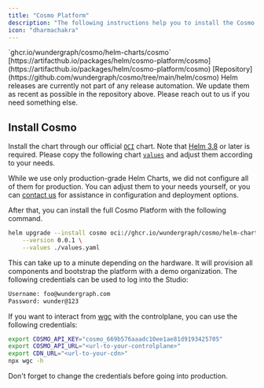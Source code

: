 ---
title: "Cosmo Platform"
description: "The following instructions help you to install the Cosmo platform through our official Umbrella Chart on Kubernetes."
icon: "dharmachakra"
---

<Card title="Chart Repository" icon="share-nodes" horizontal>
 `ghcr.io/wundergraph/cosmo/helm-charts/cosmo`
</Card>

<Card title="ArtifactHub" icon="link" horizontal href="https://artifacthub.io/packages/helm/cosmo-platform/cosmo">
[https://artifacthub.io/packages/helm/cosmo-platform/cosmo](https://artifacthub.io/packages/helm/cosmo-platform/cosmo)
</Card>

<Card title="Source" icon="github" horizontal href="https://github.com/wundergraph/cosmo/tree/main/helm/cosmo">
[Repository](https://github.com/wundergraph/cosmo/tree/main/helm/cosmo)
</Card>

<Info>
    Helm releases are currently not part of any release automation. We update them as recent as possible in the repository above. Please reach out to us if you need something else.
</Info>

## Install Cosmo

Install the chart through our official [`OCI`](https://helm.sh/docs/topics/registries/) chart. Note that [Helm 3.8](https://helm.sh/docs/topics/registries/) or later is required. Please copy the following chart [`values`](https://github.com/wundergraph/cosmo/blob/main/helm/cosmo/values.yaml) and adjust them according to your needs.

While we use only production-grade Helm Charts, we did not configure all of them for production. You can adjust them to your needs yourself, or you can [contact us](https://wundergraph.com/contact/sales) for assistance in configuration and deployment options.

After that, you can install the full Cosmo Platform with the following command.

```bash
helm upgrade --install cosmo oci://ghcr.io/wundergraph/cosmo/helm-charts/cosmo \
    --version 0.0.1 \
    --values ./values.yaml
```

This can take up to a minute depending on the hardware. It will provision all components and bootstrap the platform with a demo organization. The following credentials can be used to log into the Studio:

```bash
Username: foo@wundergraph.com
Password: wunder@123
```

If you want to interact from [wgc](https://github.com/wundergraph/cosmo-docs/blob/main/deployments-and-hosting/kubernetes/helm-chart/broken-reference/README.md) with the controlplane, you can use the following credentials:

```bash
export COSMO_API_KEY="cosmo_669b576aaadc10ee1ae81d9193425705"
export COSMO_API_URL="<url-to-your-controlplane>"
export CDN_URL="<url-to-your-cdn>"
npx wgc -h
```

<Note>
    Don't forget to change the credentials before going into production.
</Note>
